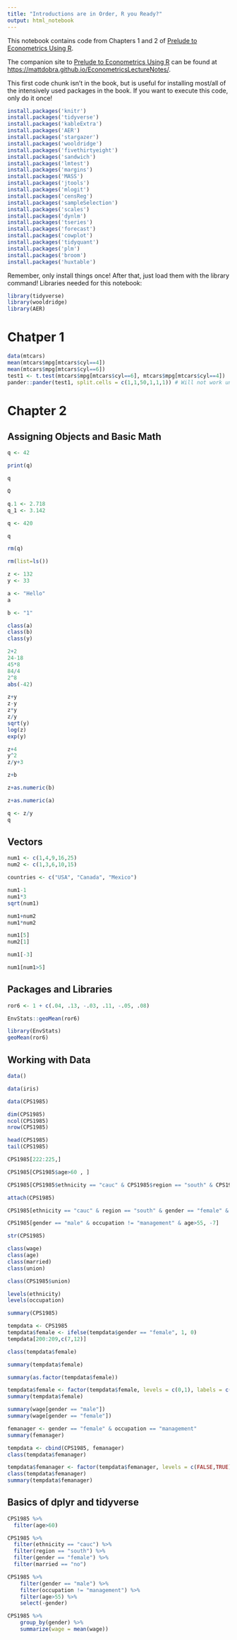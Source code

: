```yaml
---
title: "Introductions are in Order, R you Ready?"
output: html_notebook
---
```


This notebook contains code from Chapters 1 and 2 of [Prelude to Econometrics Using R](https://bookdown.org/mattdobra/Prelude/).  

The companion site to [Prelude to Econometrics Using R](https://bookdown.org/mattdobra/Prelude/) can be found at [https://mattdobra.github.io/EconometricsLectureNotes/](https://mattdobra.github.io/EconometricsLectureNotes/).

This first code chunk isn't in the book, but is useful for installing most/all of the intensively used packages in the book.  If you want to execute this code, only do it once!

```r
install.packages('knitr')
install.packages('tidyverse')
install.packages('kableExtra')
install.packages('AER')
install.packages('stargazer')
install.packages('wooldridge')
install.packages('fivethirtyeight')
install.packages('sandwich')
install.packages('lmtest')
install.packages('margins')
install.packages('MASS')
install.packages('jtools')
install.packages('mlogit')
install.packages('censReg')
install.packages('sampleSelection')
install.packages('scales')
install.packages('dynlm')
install.packages('tseries')
install.packages('forecast')
install.packages('cowplot')
install.packages('tidyquant')
install.packages('plm')
install.packages('broom')
install.packages('huxtable')
```

Remember, only install things once! After that, just load them with the library command!
Libraries needed for this notebook:

```r
library(tidyverse)
library(wooldridge)
library(AER)
```


# Chatper 1

```r
data(mtcars)
mean(mtcars$mpg[mtcars$cyl==4]) 
mean(mtcars$mpg[mtcars$cyl==6]) 
test1 <- t.test(mtcars$mpg[mtcars$cyl==6], mtcars$mpg[mtcars$cyl==4]) 
pander::pander(test1, split.cells = c(1,1,50,1,1,1)) # Will not work unless you have pander package installed
```

# Chapter 2

## Assigning Objects and Basic Math

```r
q <- 42
```

```r
print(q)
```

```r
q
```


```r
Q
```


```r
q.1 <- 2.718
q_1 <- 3.142
```


```r
q <- 420
```

```r
q
```

```r
rm(q)
```


```r
rm(list=ls())
```


```r
z <- 132
y <- 33
```


```r
a <- "Hello"
a
```


```r
b <- "1"
```


```r
class(a)
class(b)
class(y)
```


```r
2+2
24-18
45*8
84/4
2^8
abs(-42)
```


```r
z+y
z-y
z*y
z/y
sqrt(y)
log(z)
exp(y)
```


```r
z+4
y^2
z/y+3
```


```r
z+b
```


```r
z+as.numeric(b)
```


```r
z+as.numeric(a)
```


```r
q <- z/y
q
```

## Vectors


```r
num1 <- c(1,4,9,16,25)
num2 <- c(1,3,6,10,15)
```


```r
countries <- c("USA", "Canada", "Mexico")
```

```r
num1-1
num1*3
sqrt(num1)
```


```r
num1+num2
num1*num2
```


```r
num1[5] 
num2[1]
```


```r
num1[-3]
```

```r
num1[num1>5]
```

## Packages and Libraries

```r
ror6 <- 1 + c(.04, .13, -.03, .11, -.05, .08)
```

```r
EnvStats::geoMean(ror6)
```

```r
library(EnvStats)
geoMean(ror6)
```
## Working with Data

```r
data()
```


```r
data(iris)
```

```r
data(CPS1985)
```


```r
dim(CPS1985)
ncol(CPS1985)
nrow(CPS1985)
```

```r
head(CPS1985)
tail(CPS1985)
```

```r
CPS1985[222:225,]
```


```r
CPS1985[CPS1985$age>60 , ]
```

```r
CPS1985[CPS1985$ethnicity == "cauc" & CPS1985$region == "south" & CPS1985$gender == "female" & CPS1985$married == "no", ]
```


```r
attach(CPS1985)
```



```r
CPS1985[ethnicity == "cauc" & region == "south" & gender == "female" & married == "no", ]
```

  
```r
CPS1985[gender == "male" & occupation != "management" & age>55, -7]
```

```r
str(CPS1985)
```


```r
class(wage)
class(age)
class(married)
class(union)
```

```r
class(CPS1985$union)
```

```r
levels(ethnicity)
levels(occupation)
```

```r
summary(CPS1985)
```


```r
tempdata <- CPS1985
tempdata$female <- ifelse(tempdata$gender == "female", 1, 0)
tempdata[200:209,c(7,12)]
```


```r
class(tempdata$female)
```



```r
summary(tempdata$female)
```


```r
summary(as.factor(tempdata$female))
```


```r
tempdata$female <- factor(tempdata$female, levels = c(0,1), labels = c("male", "female"))
summary(tempdata$female)
```


```r
summary(wage[gender == "male"])
summary(wage[gender == "female"])
```


```r
femanager <- gender == "female" & occupation == "management"
summary(femanager)
```


```r
tempdata <- cbind(CPS1985, femanager)
class(tempdata$femanager)
```


```r
tempdata$femanager <- factor(tempdata$femanager, levels = c(FALSE,TRUE), labels = c("no", "yes"))
class(tempdata$femanager)
summary(tempdata$femanager)
```

## Basics of dplyr and tidyverse

```r
CPS1985 %>% 
  filter(age>60)
```

```r
CPS1985 %>% 
  filter(ethnicity == "cauc") %>% 
  filter(region == "south") %>% 
  filter(gender == "female") %>% 
  filter(married == "no")
```

```r
CPS1985 %>% 
    filter(gender == "male") %>% 
    filter(occupation != "management") %>% 
    filter(age>55) %>% 
    select(-gender)
```

```r
CPS1985 %>% 
    group_by(gender) %>% 
    summarize(wage = mean(wage))
```


